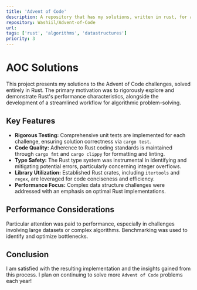 ```yaml
---
title: 'Advent of Code'
description: A repository that has my solutions, written in rust, for advent of code. I really enjoy these coding challenges and they are what originally helped me learn rust!
repository: Washiil/Advent-of-Code
url:
tags: ['rust', 'algorithms', 'datastructures']
priority: 3
---
```


# AOC Solutions

This project presents my solutions to the Advent of Code challenges, solved entirely in Rust. The primary motivation was to rigorously explore and demonstrate Rust's performance characteristics, alongside the development of a streamlined workflow for algorithmic problem-solving.

## Key Features

- **Rigorous Testing:** Comprehensive unit tests are implemented for each challenge, ensuring solution correctness via `cargo test`.
- **Code Quality:** Adherence to Rust coding standards is maintained through `cargo fmt` and `cargo clippy` for formatting and linting.
- **Type Safety:** The Rust type system was instrumental in identifying and mitigating potential errors, particularly concerning integer overflows.
- **Library Utilization:** Established Rust crates, including `itertools` and `regex`, are leveraged for code conciseness and efficiency.
- **Performance Focus:** Complex data structure challenges were addressed with an emphasis on optimal Rust implementations.

## Performance Considerations

Particular attention was paid to performance, especially in challenges involving large datasets or complex algorithms. Benchmarking was used to identify and optimize bottlenecks.

## Conclusion

I am satisfied with the resulting implementation and the insights gained from this process. I plan on continuing to solve more `Advent of Code` problems each year!
